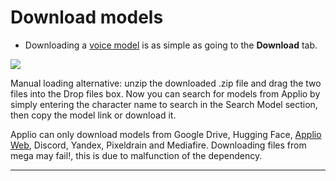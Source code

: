 # Download models

- Downloading a [voice model](../Voice-Models/Voice-Models.md) is as simple as going to the **Download** tab.

<img src="/Download-Models.png" className="rounded-xl w-full h-[200px] mt-6"/>
<p className="text-xs text-center mb-12 mt-2">Manual loading alternative: unzip the downloaded .zip file and drag the two files into the Drop files box. Now you can search for models from Applio by simply entering the character name to search in the Search Model section, then copy the model link or download it.</p>

Applio can only download models from Google Drive, Hugging Face, [Applio Web](https://applio.org/models), Discord, Yandex, Pixeldrain and Mediafire. Downloading files from mega may fail!, this is due to malfunction of the dependency.

---